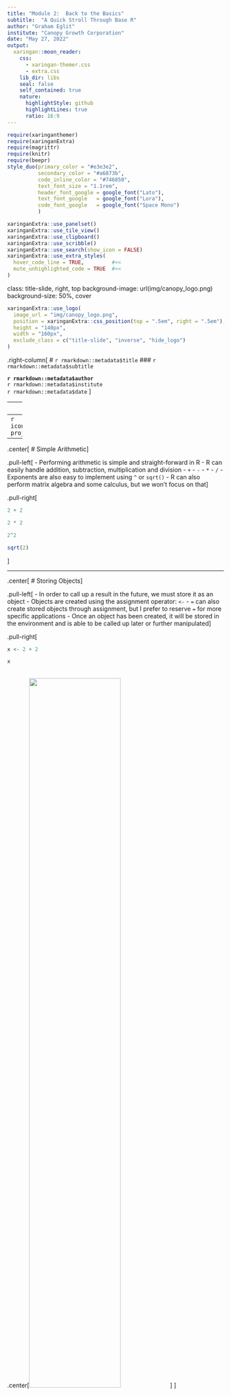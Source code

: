 ```yaml
---
title: "Module 2:  Back to the Basics"
subtitle:  "A Quick Stroll Through Base R"
author: "Graham Eglit"
institute: "Canopy Growth Corporation"
date: "May 27, 2022"
output:
  xaringan::moon_reader:
    css: 
      - xaringan-themer.css
      - extra.css
    lib_dir: libs
    seal: false
    self_contained: true
    nature:
      highlightStyle: github
      highlightLines: true
      ratio: 16:9
---
```


```r
require(xaringanthemer)
require(xaringanExtra)
require(magrittr)
require(knitr)
require(beepr)
style_duo(primary_color = "#e3e3e2", 
          secondary_color = "#a6873b",
          code_inline_color = "#746850",
          text_font_size = "1.1rem",
          header_font_google = google_font("Lato"),
          text_font_google   = google_font("Lora"),
          code_font_google   = google_font("Space Mono")
          )
```

```r
xaringanExtra::use_panelset()
xaringanExtra::use_tile_view()
xaringanExtra::use_clipboard()
xaringanExtra::use_scribble()
xaringanExtra::use_search(show_icon = FALSE)
xaringanExtra::use_extra_styles(
  hover_code_line = TRUE,         #<<
  mute_unhighlighted_code = TRUE  #<<
)
```

class: title-slide, right, top
background-image: url(img/canopy_logo.png)
background-size: 50%, cover

```r
xaringanExtra::use_logo(
  image_url = "img/canopy_logo.png",
  position = xaringanExtra::css_position(top = ".5em", right = ".5em"),
  height = "140px",
  width = "160px",
  exclude_class = c("title-slide", "inverse", "hide_logo")
)
```


.right-column[
# `r rmarkdown::metadata$title`
### `r rmarkdown::metadata$subtitle`

**`r rmarkdown::metadata$author`**<br>
`r rmarkdown::metadata$institute`<br>
`r rmarkdown::metadata$date`
]

---
class: inverse center middle

# It's Just a Fancy Calculator
----
`r icons::icon_style(icons::fontawesome("r-project"), scale = 3, fill = "white")`

---

.center[
# Simple Arithmetic
]

.pull-left[
- Performing arithmetic is simple and straight-forward in R
- R can easily handle addition, subtraction, multiplication and division
  - `+`
  - `-`
  - `*`
  - `/`
- Exponents are also easy to implement using ` ^ ` or `sqrt()`
- R can also perform matrix algebra and some calculus, but we won't focus on that
]

.pull-right[
```r
2 + 2
```

```r
2 * 2
```

```r
2^2
```

```r
sqrt(2)
```

]

---

.center[
# Storing Objects
]

.pull-left[
- In order to call up a result in the future, we must store it as an object
- Objects are created using the assignment operator: `<-`
  - `=` can also create stored objects through assignment, but I prefer to reserve `=` for more specific applications
- Once an object has been created, it will be stored in the environment and is able to be called up later or further manipulated
]

.pull-right[
```r
x <- 2 + 2
```

```r
x
```

<br>
.center[<img src="img/mod2/environment.png" width="65%"/>]
]



---

.center[
# Storing More Complex Objects
]

.pull-left[
- Objects can store more complex information than just single numeric values
- For example, we can store a **vector** of numeric values as an object
  - As before the key is to use the ` <- ` operator
  - But now we'll add the `c` function
    - `c` stands for concatenate and tells R to combine the values into a vector
    - We'll use `c` and ` <- ` A LOT, so make sure to remember them! `r emo::ji("star")`
- In the example to the right, we created a vector consisting of 1, 2, 3, 4, and 5
- We can use the `:` operator as a shortcut, which will inclusively produce all integers between the two specified values
]

.pull-right[
```r
y <- c(1, 2, 3, 4, 5)
y
```

```r
a <- 1, 2, 3, 4, 5
```

```r
z <- 1:5
z
```

]

---

.center[

# Arithmetic with Vectors
]

.pull-left[
- You can also perform arithmetic using vectors
- **Element-Wise Execution**: application of an operation to each corresponding element in the set; will return an object (e.g., vector, matrix, etc.) of the same dimensions as the original objects
  - lines up the vectors and performs a sequence of individual operations
]

.pull-right[
```r
y
z
y * z
```
]

--

.pull-left[
- **Vector Recycling**: If one object is smaller than the other, it will recycle the smaller object until it is as long as the longer vector
]

.pull-right[
```r
x * z
```
]

---
.center[
# Arithmetic Functions
]

.pull-left[
```r
data.frame(
  Function = c("mean", "median", "sd", "var", "max", "min", "log", "exp", "round", "cor"),
  Operation = c("Mean", "Median", "Standard Deviation", "Variance", "Largest Element", "Smallest Element", "Natural Log", "Exponential", "Round to n Decimal Places", "Correlation")) %>% 
  kable(format = "html") %>% 
  kableExtra::column_spec(1:2, background = "white")
```
]

.pull-right[
```r
mean(y)
```

```r
min(y)
```

```r
var(y)
```

```r
round(var(y), digits = 0)
```

]

---
.center[
# Anatomy of a Function
]

.pull-left[
- **Functions** perform actions on objects
- To use a function, write the name of the function and then the object you want the function to operate on in parentheses
  - e.g., `round(y)`
- All the stuff contained within the parentheses are the **arguments** of the function
- Typically, the first argument of a function is the object the function should operate on (often referred to as the data)
- But functions can have many arguments, like the `digits` argument we saw earlier
- For arithmetic functions, missing data arguments are important! `r emo::ji("star")`
]

.pull.right[
```r
x_miss = c(1, 2, NA, 4, 5)
x_miss
```

```r
mean(x_miss)
```

```r
mean(x_miss, na.rm = TRUE)
```

]

---
.center[
# What Have We Covered So Far?
]

.pull-left[
- R can perform basic arithmetic
<br> <br>
- We can create vectors of numbers
<br> <br>
- We can use element-wise execution to perform arithmetic on multiple vectors
<br> <br>
- We can use base R functions to perform computations
<br> <br>
- Functions have arguments that we specify
<br> <br>
- Be wary of missing data!
]

.pull-right[
.center[
<br>
<img src="img/mod2/review.jpg" height="266px" width="399px" />

<figcaption> Photo by Markus Winkler </figcaption>
]
]

---
.center[
# Let's Try an Exercise!
]

.pull-left[
1. Create a vector of values 4, 8, 2, 4, 9 and store it as an object "a"
<br> <br>
1. Create a second vector of values 7, 4, 5, 9, 2, and store is as object "b"
<br> <br>
1. Multiply a and b and store it as object "d"
<br> <br>
1. Find the mean of d
<br> <br>
1. Find the variance of d
<br> <br>
1. Round the variance of d to 0 decimal places
<br> <br>
]

.pull-right[
`r countdown::countdown(minutes = 2, seconds = 30, play_sound = TRUE, font_size = "5em", margin = "22% 9%", color_running_background = "#e3e3e2", color_running_text = "#a6873b", color_finished_background = "#a6873b", color_finished_text = "#e3e3e2")`
]


---
.center[
# Solution
]

.pull-left[
```r
a <- c(4, 8, 2, 4, 9)
a
```

```r
b <- c(7, 4, 5, 9, 2)
b
```

```r
d <- a * b
d
```

]

.pull-right[
```r
mean(d)
```

```r
var(d)
```

```r
round(var(d), digits = 0)
```
]

---
class: inverse middle center

# A Brief Interruption to Our Regularly Scheduled Programming
----
`r icons::icon_style(icons::fontawesome("tv"), scale = 3, fill = "white")`




---

.center[
# Help!
]

.left-column[
.center[
<br>
<br>
<br>
<br>
<img src = "https://media.giphy.com/media/fdLR6LGwAiVNhGQNvf/giphy.gif" />
.caption[
Via [Giphy](https://media.giphy.com/media/fdLR6LGwAiVNhGQNvf/giphy.gif)
]
]
]

.right-column[
- To learn more about a function, use help documentation
  - `?function`
  - `help(function)`
- Help documentation consists of the following sections:
  - *Description*: A short summary of the what the function does
  - *Usage*: An example of how you would use the function
  - *Arguments*: A list of each agument the function takes
  - *Detail*: A more in-depth description of the fucntion and how it operates
  - *Value*: A description of what the function returns when you run it
  - *Examples*: Additional examples of the function in use
- [CRAN documents](https://CRAN.R-project.org/package=gt) provide package-wide reference manuals, vignettes/tutorials, Github repos, and BugReports
- When in doubt, [Stack Overflow](https://stackoverflow.com/)
]


---
.center[
# Miscelleneous Programming Specifics
]

.pull-left[
1. R is **case sensitive**
  - `mean` does not equal `Mean`
<br>
<br>
1. Objects/variable names cannot begin with numbers and cannot include some special characters
  - i.e., ^, !, $, @, +, -, /, or *
<br>
<br>
1. Use `#` to comment code
  - Will not evaluate anything written after `#`
]

.pull-right[
```r
Mean(c(1, 2, 3))
```

<br>
<br>
<br>
```r
# mean(c(1, 2, 3))
```

]

---
.center[
# Debugging
]